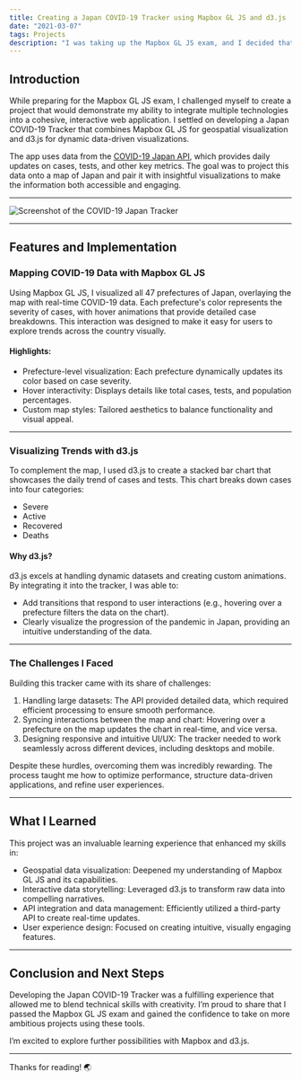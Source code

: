 ```yaml
---
title: Creating a Japan COVID-19 Tracker using Mapbox GL JS and d3.js
date: "2021-03-07"
tags: Projects
description: "I was taking up the Mapbox GL JS exam, and I decided that I wanted to fully flex my web development skills for this exam."
---
```


## Introduction

While preparing for the Mapbox GL JS exam, I challenged myself to create a project that would demonstrate my ability to integrate multiple technologies into a cohesive, interactive web application. I settled on developing a <span class="font-bold dark:text-white">Japan COVID-19 Tracker</span> that combines <span class="font-bold dark:text-white">Mapbox GL JS</span> for geospatial visualization and <span class="font-bold dark:text-white">d3.js</span> for dynamic data-driven visualizations.

The app uses data from the [COVID-19 Japan API](https://github.com/ryo-ma/covid19-japan-web-api#data-sources), which provides daily updates on cases, tests, and other key metrics. The goal was to project this data onto a map of Japan and pair it with insightful visualizations to make the information both accessible and engaging.

---

<img src="/assets/mapbox-exam/covid-japan.gif" layout="fill" alt="Screenshot of the COVID-19 Japan Tracker"/>

---

## Features and Implementation

### Mapping COVID-19 Data with Mapbox GL JS

Using <span class="font-bold dark:text-white">Mapbox GL JS</span>, I visualized all 47 prefectures of Japan, overlaying the map with real-time COVID-19 data. Each prefecture's color represents the severity of cases, with hover animations that provide detailed case breakdowns. This interaction was designed to make it easy for users to explore trends across the country visually.

#### Highlights:
- <span class="font-bold dark:text-white">Prefecture-level visualization:</span> Each prefecture dynamically updates its color based on case severity.
- <span class="font-bold dark:text-white">Hover interactivity:</span> Displays details like total cases, tests, and population percentages.
- <span class="font-bold dark:text-white">Custom map styles:</span> Tailored aesthetics to balance functionality and visual appeal.

---

### Visualizing Trends with d3.js

To complement the map, I used <span class="font-bold dark:text-white">d3.js</span> to create a stacked bar chart that showcases the daily trend of cases and tests. This chart breaks down cases into four categories:
- <span class='text-red-600'>Severe</span>
- <span class='text-orange-600'>Active</span>
- <span class='text-green-600'>Recovered</span>
- <span class='text-grey-600'>Deaths</span>

#### Why d3.js?
d3.js excels at handling dynamic datasets and creating custom animations. By integrating it into the tracker, I was able to:
- Add transitions that respond to user interactions (e.g., hovering over a prefecture filters the data on the chart).
- Clearly visualize the progression of the pandemic in Japan, providing an intuitive understanding of the data.

---

### The Challenges I Faced

Building this tracker came with its share of challenges:
1. <span class="font-bold dark:text-white">Handling large datasets:</span> The API provided detailed data, which required efficient processing to ensure smooth performance.
2. <span class="font-bold dark:text-white">Syncing interactions between the map and chart:</span> Hovering over a prefecture on the map updates the chart in real-time, and vice versa.
3. <span class="font-bold dark:text-white">Designing responsive and intuitive UI/UX:</span> The tracker needed to work seamlessly across different devices, including desktops and mobile.

Despite these hurdles, overcoming them was incredibly rewarding. The process taught me how to optimize performance, structure data-driven applications, and refine user experiences.

---

## <span class="font-bold dark:text-white">What I Learned</span>

This project was an invaluable learning experience that enhanced my skills in:
- <span class="font-bold dark:text-white">Geospatial data visualization:</span> Deepened my understanding of Mapbox GL JS and its capabilities.
- <span class="font-bold dark:text-white">Interactive data storytelling:</span> Leveraged d3.js to transform raw data into compelling narratives.
- <span class="font-bold dark:text-white">API integration and data management:</span> Efficiently utilized a third-party API to create real-time updates.
- <span class="font-bold dark:text-white">User experience design:</span> Focused on creating intuitive, visually engaging features.

---

## <span class="font-bold dark:text-white">Conclusion and Next Steps</span>

Developing the <span class="font-bold dark:text-white">Japan COVID-19 Tracker</span> was a fulfilling experience that allowed me to blend technical skills with creativity. I’m proud to share that I passed the Mapbox GL JS exam and gained the confidence to take on more ambitious projects using these tools.

I’m excited to explore further possibilities with <span class="font-bold dark:text-white">Mapbox</span> and <span class="font-bold dark:text-white">d3.js</span>.


---

Thanks for reading! 🌏